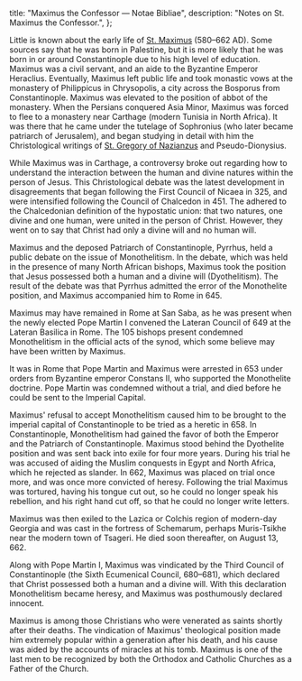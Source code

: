   title: "Maximus the Confessor — Notae Bibliae",
  description: "Notes on St. Maximus the Confessor.",
};

<Initial text="Maximus the Confessor"/>

Little is known about the early life of [St. Maximus](/glossary/names#maximus) <Definition lang="english" anchor="confessor" text="the Confessor" /> (580–662 AD). Some sources say that he was born in Palestine, but it is more likely that he was born in or around Constantinople due to his high level of education. Maximus was a civil servant, and an aide to the Byzantine Emperor Heraclius. Eventually, Maximus left public life and took monastic vows at the monastery of Philippicus in Chrysopolis, a city across the Bosporus from Constantinople. Maximus was elevated to the position of abbot of the monastery. When the Persians conquered Asia Minor, Maximus was forced to flee to a monastery near Carthage (modern Tunisia in North Africa). It was there that he came under the tutelage of Sophronius (who later became patriarch of Jerusalem), and began studying in detail with him the Christological writings of [St. Gregory of Nazianzus](/people/saints/cappadocian-fathers/gregory-of-nazianzus) and Pseudo-Dionysius.

While Maximus was in Carthage, a controversy broke out regarding how to understand the interaction between the human and divine natures within the person of Jesus. This Christological debate was the latest development in disagreements that began following the First Council of Nicaea in 325, and were intensified following the Council of Chalcedon in 451. The <Definition lang="greek" anchor="monotheletes" text="Monothelites" /> adhered to the Chalcedonian definition of the hypostatic union: that two natures, one divine and one human, were united in the person of Christ. However, they went on to say that Christ had only a divine will and no human will.

Maximus and the deposed Patriarch of Constantinople, Pyrrhus, held a public debate on the issue of Monothelitism. In the debate, which was held in the presence of many North African bishops, Maximus took the position that Jesus possessed both a human and a divine will (Dyothelitism). The result of the debate was that Pyrrhus admitted the error of the Monothelite position, and Maximus accompanied him to Rome in 645.

Maximus may have remained in Rome at San Saba, as he was present when the newly elected Pope Martin I convened the Lateran Council of 649 at the Lateran Basilica in Rome. The 105 bishops present condemned Monothelitism in the official acts of the synod, which some believe may have been written by Maximus.

It was in Rome that Pope Martin and Maximus were arrested in 653 under orders from Byzantine emperor Constans II, who supported the Monothelite doctrine. Pope Martin was condemned without a trial, and died before he could be sent to the Imperial Capital.

Maximus' refusal to accept Monothelitism caused him to be brought to the imperial capital of Constantinople to be tried as a heretic in 658. In Constantinople, Monothelitism had gained the favor of both the Emperor and the Patriarch of Constantinople. Maximus stood behind the Dyothelite position and was sent back into exile for four more years. During his trial he was accused of aiding the Muslim conquests in Egypt and North Africa, which he rejected as slander. In 662, Maximus was placed on trial once more, and was once more convicted of heresy. Following the trial Maximus was tortured, having his tongue cut out, so he could no longer speak his rebellion, and his right hand cut off, so that he could no longer write letters.

Maximus was then exiled to the Lazica or Colchis region of modern-day Georgia and was cast in the fortress of Schemarum, perhaps Muris-Tsikhe near the modern town of Tsageri. He died soon thereafter, on August 13, 662.

Along with Pope Martin I, Maximus was vindicated by the Third Council of Constantinople (the Sixth Ecumenical Council, 680–681), which declared that Christ possessed both a human and a divine will. With this declaration Monothelitism became heresy, and Maximus was posthumously declared innocent.

Maximus is among those Christians who were venerated as saints shortly after their deaths. The vindication of Maximus' theological position made him extremely popular within a generation after his death, and his cause was aided by the accounts of miracles at his tomb. Maximus is one of the last men to be recognized by both the Orthodox and Catholic Churches as a Father of the Church.
